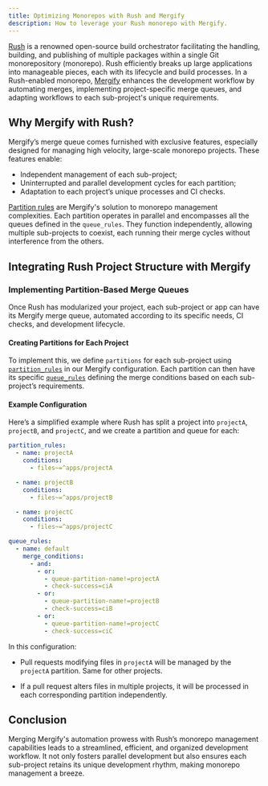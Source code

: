```yaml
---
title: Optimizing Monorepos with Rush and Mergify
description: How to leverage your Rush monorepo with Mergify.
---
```



<IntegrationLogo src={rushLogo} />

[Rush](https://rushjs.io/) is a renowned open-source build orchestrator
facilitating the handling, building, and publishing of multiple packages within
a single Git monorepository (monorepo). Rush efficiently breaks up large
applications into manageable pieces, each with its lifecycle and build
processes. In a Rush-enabled monorepo, [Mergify](https://mergify.com/) enhances
the development workflow by automating merges, implementing project-specific
merge queues, and adapting workflows to each sub-project's unique requirements.

## Why Mergify with Rush?

Mergify’s merge queue comes furnished with exclusive features, especially
designed for managing high velocity, large-scale monorepo projects. These
features enable:

- Independent management of each sub-project;
- Uninterrupted and parallel development cycles for each partition;
- Adaptation to each project’s unique processes and CI checks.

[Partition rules](/merge-queue/partitions) are Mergify's solution to monorepo
management complexities. Each partition operates in parallel and encompasses
all the queues defined in the `queue_rules`. They function independently,
allowing multiple sub-projects to coexist, each running their merge cycles
without interference from the others.

## Integrating Rush Project Structure with Mergify

### Implementing Partition-Based Merge Queues

Once Rush has modularized your project, each sub-project or app can have its
Mergify merge queue, automated according to its specific needs, CI checks, and
development lifecycle.

#### Creating Partitions for Each Project

To implement this, we define `partitions` for each sub-project using
[`partition_rules`](merge-queue/partitions/) in our Mergify configuration. Each
partition can then have its specific [`queue_rules`](/merge-queue/setup)
defining the merge conditions based on each sub-project’s requirements.

#### Example Configuration

Here’s a simplified example where Rush has split a project into `projectA`,
`projectB`, and `projectC`, and we create a partition and queue for each:

```yaml
partition_rules:
  - name: projectA
    conditions:
      - files~=^apps/projectA

  - name: projectB
    conditions:
      - files~=^apps/projectB

  - name: projectC
    conditions:
      - files~=^apps/projectC

queue_rules:
  - name: default
    merge_conditions:
      - and:
        - or:
          - queue-partition-name!=projectA
          - check-success=ciA
        - or:
          - queue-partition-name!=projectB
          - check-success=ciB
        - or:
          - queue-partition-name!=projectC
          - check-success=ciC
```

In this configuration:

- Pull requests modifying files in `projectA` will be managed by the `projectA`
  partition. Same for other projects.

- If a pull request alters files in multiple projects, it will be processed in
  each corresponding partition independently.

## Conclusion

Merging Mergify's automation prowess with Rush’s monorepo management
capabilities leads to a streamlined, efficient, and organized development
workflow. It not only fosters parallel development but also ensures each
sub-project retains its unique development rhythm, making monorepo management a
breeze.
